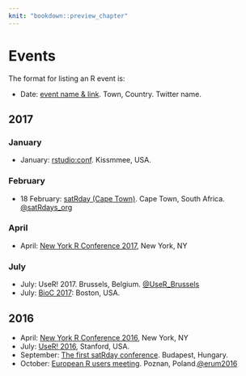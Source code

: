 ```yaml
---
knit: "bookdown::preview_chapter"
---
```


# Events

The format for listing an R event is:

  * Date: [event name & link](http://www.example.com). Town, Country. Twitter name.

## 2017 {-}

### January

  * January: [rstudio:conf](https://www.rstudio.com/conference/). Kissmmee, USA. 

### February

  * 18 February: [satRday (Cape Town)](http://satrdays.org/capetown2017/). Cape Town, South Africa. [\@satRdays_org](https://twitter.com/satRdays_org)

### April

  * April: [New York R Conference 2017](http://www.rstats.nyc), New York, NY

### July

  * July: UseR! 2017. Brussels, Belgium. [\@UseR_Brussels](https://twitter.com/UseR_Brussels)
  * July: [BioC 2017](https://www.bioconductor.org/help/course-materials/2017/BioC2017/): Boston, USA.

## 2016 {-}

  * April: [New York R Conference 2016](http://www.rstats.nyc), New York, NY
  * July: [UseR! 2016](http://user2016.org/), Stanford, USA.
  * September: [The first satRday conference](http://budapest.satrdays.org). Budapest, Hungary.
  * October: [European R users meeting](http://erum.ue.poznan.pl/). Poznan, Poland.[\@erum2016](https://twitter.com/erum2016)
